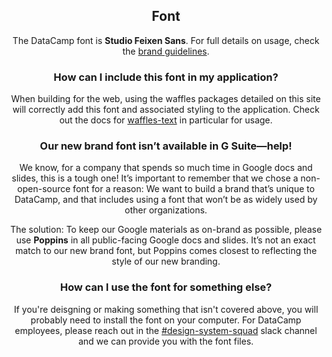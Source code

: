

<Header
  pageTitle="Typography"
  overview="Typgraphy is key to all aspects of our brand."
/>

<Section>

## Font

The DataCamp font is **Studio Feixen Sans**. For full details on usage, check the [brand guidelines](/).

### How can I include this font in my application?

When building for the web, using the waffles packages detailed on this site will correctly add this font and associated styling to the application. Check out the docs for [waffles-text](/components/text) in particular for usage.

### Our new brand font isn’t available in G Suite—help!

We know, for a company that spends so much time in Google docs and slides, this is a tough one! It’s important to remember that we chose a non-open-source font for a reason: We want to build a brand that’s unique to DataCamp, and that includes using a font that won’t be as widely used by other organizations.

The solution: To keep our Google materials as on-brand as possible, please use **Poppins** in all public-facing Google docs and slides. It’s not an exact match to our new brand font, but Poppins comes closest to reflecting the style of our new branding.

### How can I use the font for something else?

If you're deisgning or making something that isn't covered above, you will probably need to install the font on your computer. For DataCamp employees, please reach out in the [#design-system-squad](https://slack.com/app_redirect?channel=design-system-squad) slack channel and we can provide you with the font files.

</Section>
